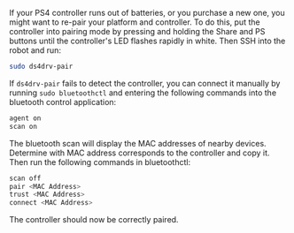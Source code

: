 If your PS4 controller runs out of batteries, or you purchase a new one, you might want to re-pair your platform
and controller. To do this, put the controller into pairing mode by pressing and holding the Share and PS buttons
until the controller's LED flashes rapidly in white. Then SSH into the robot and run:

```bash
sudo ds4drv-pair
```

If `ds4drv-pair` fails to detect the controller, you can connect it manually by running `sudo bluetoothctl`
and entering the following commands into the bluetooth control application:

```bash
agent on
scan on
```

The bluetooth scan will display the MAC addresses of nearby devices.  Determine with MAC address corresponds to the
controller and copy it.  Then run the following commands in bluetoothctl:

```bash
scan off
pair <MAC Address>
trust <MAC Address>
connect <MAC Address>
```

The controller should now be correctly paired.